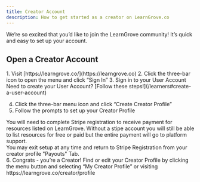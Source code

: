 ```yaml
---
title: Creator Account
description: How to get started as a creator on LearnGrove.co
---
```



We’re so excited that you’d like to join the LearnGrove community! It’s quick and easy to set up your account. 

## Open a Creator Account
<Steps>
1. Visit [https://learngrove.co/](https://learngrove.co)
2. Click the three-bar icon to open the menu and click “Sign In”
3. Sign in to your User Account
<Aside type="tip">Need to create your User Account? [Follow these steps!](/learners#create-a-user-account)</Aside>

4. Click the three-bar menu icon and click “Create Creator Profile”
5. Follow the prompts to set up your Creator Profile
<Aside type="tip">You will need to complete Stripe registration to receive payment for resources listed on LearnGrove. Without a stipe account you will still be able to list resources for free or paid but the entire payment will go to platform support.</Aside>
<Aside type="note">You may exit setup at any time and return to Stripe Registration from your creator profile "Payouts" Tab. </Aside>
6. Congrats - you’re a Creator! Find or edit your Creator Profile by clicking the menu button and selecting “My Creator Profile” or visiting https://learngrove.co/creator/profile
</Steps>
